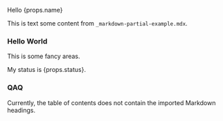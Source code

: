 <span>Hello {props.name}</span>

This is text some content from `_markdown-partial-example.mdx`.

### Hello World

This is some fancy areas.

<p>My status is {props.status}.</p>

### QAQ

Currently, the table of contents does not contain the imported Markdown headings.

